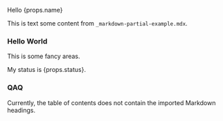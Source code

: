 <span>Hello {props.name}</span>

This is text some content from `_markdown-partial-example.mdx`.

### Hello World

This is some fancy areas.

<p>My status is {props.status}.</p>

### QAQ

Currently, the table of contents does not contain the imported Markdown headings.

